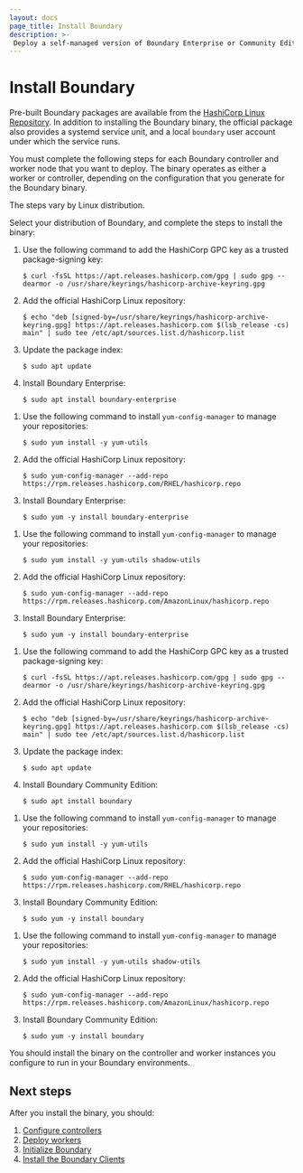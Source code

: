 ```yaml
---
layout: docs
page_title: Install Boundary
description: >-
 Deploy a self-managed version of Boundary Enterprise or Community Edition on Ubuntu/Debian, CentOS/RHEL, or Amazon Linux by installing the binary file.
---
```


# Install Boundary

Pre-built Boundary packages are available from the [HashiCorp Linux
Repository](https://www.hashicorp.com/blog/announcing-the-hashicorp-linux-repository).
In addition to installing the Boundary binary, the official package also
provides a systemd service unit, and a local `boundary` user account under which
the service runs.

<Note>

You must complete the following steps for each Boundary controller and worker
node that you want to deploy. The binary operates as either a worker or
controller, depending on the configuration that you generate for the
Boundary binary.

</Note>

The steps vary by Linux distribution.

Select your distribution of Boundary, and complete the steps to install the
binary:

<Tabs>
<Tab heading="Enterprise">

<Tabs>
<Tab heading="Ubuntu/Debian">

1. Use the following command to add the HashiCorp GPC key as a trusted
   package-signing key:

    ```shell-session
    $ curl -fsSL https://apt.releases.hashicorp.com/gpg | sudo gpg --dearmor -o /usr/share/keyrings/hashicorp-archive-keyring.gpg
    ```
1. Add the official HashiCorp Linux repository:

    ```shell-session
    $ echo "deb [signed-by=/usr/share/keyrings/hashicorp-archive-keyring.gpg] https://apt.releases.hashicorp.com $(lsb_release -cs) main" | sudo tee /etc/apt/sources.list.d/hashicorp.list
    ```

1. Update the package index:

    ```shell-session
    $ sudo apt update
    ```

1. Install Boundary Enterprise:

    ```shell-session
    $ sudo apt install boundary-enterprise
    ```

</Tab>
<Tab heading="CentOS/RHEL">

1. Use the following command to install `yum-config-manager` to manage your
   repositories:

    ```shell-session
    $ sudo yum install -y yum-utils
    ```

2. Add the official HashiCorp Linux repository:

    ```shell-session
    $ sudo yum-config-manager --add-repo https://rpm.releases.hashicorp.com/RHEL/hashicorp.repo
    ```

3. Install Boundary Enterprise:

    ```shell-session
    $ sudo yum -y install boundary-enterprise
    ```

</Tab>
<Tab heading="Amazon Linux">

1. Use the following command to install `yum-config-manager` to manage your
   repositories:

    ```shell-session
    $ sudo yum install -y yum-utils shadow-utils
    ```

2. Add the official HashiCorp Linux repository:

    ```shell-session
    $ sudo yum-config-manager --add-repo https://rpm.releases.hashicorp.com/AmazonLinux/hashicorp.repo
    ```

3. Install Boundary Enterprise:

    ```shell-session
    $ sudo yum -y install boundary-enterprise
    ```

</Tab>
</Tabs>
</Tab>
<Tab heading="Community Edition">
<Tabs>
<Tab heading="Ubuntu/Debian">

1. Use the following command to add the HashiCorp GPC key as a trusted
   package-signing key:

    ```shell-session
    $ curl -fsSL https://apt.releases.hashicorp.com/gpg | sudo gpg --dearmor -o /usr/share/keyrings/hashicorp-archive-keyring.gpg
    ```
1. Add the official HashiCorp Linux repository:

    ```shell-session
    $ echo "deb [signed-by=/usr/share/keyrings/hashicorp-archive-keyring.gpg] https://apt.releases.hashicorp.com $(lsb_release -cs) main" | sudo tee /etc/apt/sources.list.d/hashicorp.list
    ```

1. Update the package index:

    ```shell-session
    $ sudo apt update
    ```

1. Install Boundary Community Edition:

    ```shell-session
    $ sudo apt install boundary
    ```

</Tab>
<Tab heading="CentOS/RHEL">

1. Use the following command to install `yum-config-manager` to manage your
   repositories:

    ```shell-session
    $ sudo yum install -y yum-utils
    ```

2. Add the official HashiCorp Linux repository:

    ```shell-session
    $ sudo yum-config-manager --add-repo https://rpm.releases.hashicorp.com/RHEL/hashicorp.repo
    ```

3. Install Boundary Community Edition:

    ```shell-session
    $ sudo yum -y install boundary
    ```

</Tab>

<Tab heading="Amazon Linux">

1. Use the following command to install `yum-config-manager` to manage your
   repositories:

    ```shell-session
    $ sudo yum install -y yum-utils shadow-utils
    ```

2. Add the official HashiCorp Linux repository:

    ```shell-session
    $ sudo yum-config-manager --add-repo https://rpm.releases.hashicorp.com/AmazonLinux/hashicorp.repo
    ```

3. Install Boundary Community Edition:

    ```shell-session
    $ sudo yum -y install boundary
    ```

</Tab>
</Tabs>
</Tab>
</Tabs>

You should install the binary on the controller and worker instances you configure to run in your Boundary environments.

## Next steps

After you install the binary, you should:

1. [Configure controllers](/boundary/docs/deploy/self-managed/configure-controllers)
1. [Deploy workers](/boundary/docs/deploy/self-managed/deploy-workers)
1. [Initialize Boundary](/boundary/docs/deploy/self-managed/initialize)
1. [Install the Boundary Clients](/boundary/docs/deploy/self-managed/install-clients)
